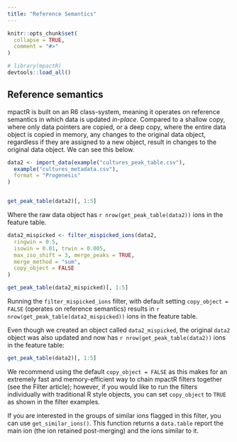 ```yaml
---
title: "Reference Semantics"
---
```


```r
knitr::opts_chunk$set(
  collapse = TRUE,
  comment = "#>"
)
```

```r
# library(mpactR)
devtools::load_all()
```

## Reference semantics

mpactR is built on an R6 class-system, meaning it operates on reference semantics in which data is updated *in-place*. Compared to a shallow copy, where only data pointers are copied, or a deep copy, where the entire data object is copied in memory, any changes to the original data object, regardless if they are assigned to a new object, result in changes to the original data object. We can see this below.

```r
data2 <- import_data(example("cultures_peak_table.csv"),
  example("cultures_metadata.csv"),
  format = "Progenesis"
)


get_peak_table(data2)[, 1:5]
```

Where the raw data object has `r nrow(get_peak_table(data2))` ions in the feature table. 

```r
data2_mispicked <- filter_mispicked_ions(data2,
  ringwin = 0.5,
  isowin = 0.01, trwin = 0.005,
  max_iso_shift = 3, merge_peaks = TRUE,
  merge_method = "sum",
  copy_object = FALSE
)

get_peak_table(data2_mispicked)[, 1:5]
```

Running the `filter_mispicked_ions` filter, with default setting `copy_object = FALSE` (operates on reference semantics) results in `r nrow(get_peak_table(data2_mispicked))` ions in the feature table.

Even though we created an object called `data2_mispicked`, the original `data2` object was also updated and now has `r nrow(get_peak_table(data2))` ions in the feature table:

```r
get_peak_table(data2)[, 1:5]
```

We recommend using the default `copy_object = FALSE` as this makes for an extremely fast and memory-efficient way to chain mpactR filters together (see the Filter article); however, if you would like to run the filters individually with traditional R style objects, you can set `copy_object` to `TRUE` as shown in the filter examples. 

If you are interested in the groups of similar ions flagged in this filter, you can use `get_similar_ions()`. This function returns a `data.table` report the main ion (the ion retained post-merging) and the ions similar to it.